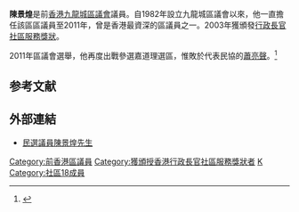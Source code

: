 '''陳景煌'''是前[[香港|香港]][[九龍城區議會|九龍城區議會]]議員。自1982年設立九龍城區議會以來，他一直擔任該區區議員至2011年，曾是香港最資深的區議員之一。2003年獲頒發[[行政長官社區服務獎狀|行政長官社區服務獎狀]]。

2011年區議會選舉，他再度出戰參選嘉道理選區，惟敗於代表民協的[[蕭亮聲|蕭亮聲]]。<ref>{{Cite web |url=http://www.elections.gov.hk/dc2011/chi/results_kowloon_city.html |title=2011年區議會選舉結果 - 九龍城區 |accessdate=2011-11-08 |archive-date=2015-09-23 |archive-url=https://web.archive.org/web/20150923235310/http://www.elections.gov.hk/dc2011/chi/results_kowloon_city.html |dead-url=no }}</ref>

==参考文献==
{{reflist}}

==外部連結==
*[https://web.archive.org/web/20090802192917/http://www.modernchina.info/ftpdata/html/AAKDC09CKW.htm 民選議員陳景煌先生]

{{HK-poli-bio-stub}}

[[Category:前香港區議員|Category:前香港區議員]]
[[Category:獲頒授香港行政長官社區服務獎狀者|Category:獲頒授香港行政長官社區服務獎狀者]]
[[Category:陳姓|K]]
[[Category:社區18成員|Category:社區18成員]]